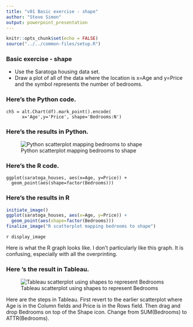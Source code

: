 ```yaml
---
title: "v01 Basic exercise - shape"
author: "Steve Simon"
output: powerpoint_presentation
---
```


```r
knitr::opts_chunk$set(echo = FALSE)
source("../../common-files/setup.R")
```

### Basic exercise - shape

+ Use the Saratoga housing data set.
+ Draw a plot of all of the data where the location is x=Age and y=Price and the symbol represents the number of bedrooms.

### Here's the Python code.

```{}
ch5 = alt.Chart(df).mark_point().encode(
      x='Age',y='Price', shape='Bedrooms:N')
```

### Here's the results in Python.

![Python scatterplot mapping bedrooms to shape](../images/python/altair-basic-exercise-shape.png)

### Here's the R code.

```{}
ggplot(saratoga_houses, aes(x=Age, y=Price)) + 
  geom_point(aes(shape=factor(Bedrooms)))
```

### Here's the results in R

```r
initiate_image()
ggplot(saratoga_houses, aes(x=Age, y=Price)) + 
  geom_point(aes(shape=factor(Bedrooms)))
finalize_image("R scatterplot mapping bedrooms to shape")
```

`r display_image`

<div class="notes">

Here is what the R graph looks like. I don't particularly like this graph. It is confusing, especially with all the overprinting.

</div>

### Here 's the result in Tableau.

![Tableau scatterplot using shapes to represent Bedrooms](../images/tableau/shape-bedrooms.png)

<div class="notes">

Here are the steps in Tableau. First revert to the earlier scatterplot where Age is in the Column fields and Price is in the Rows field. Then drag and drop Bedrooms on top of the Shape icon. Change from SUM(Bedrooms) to ATTR(Bedrooms). 

</div>
